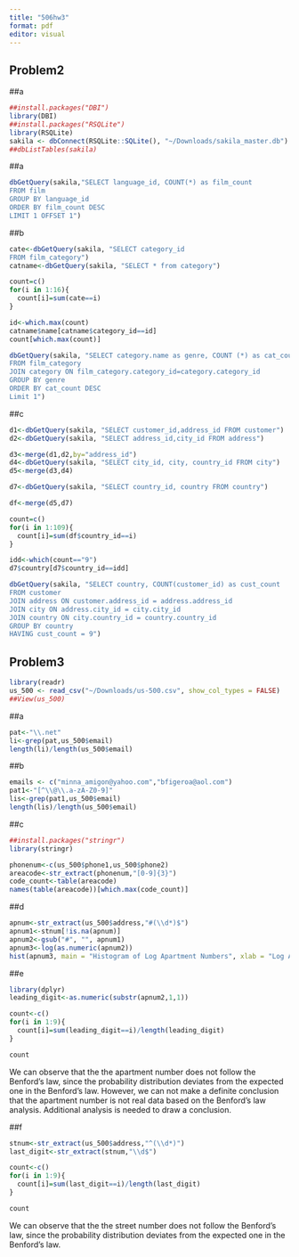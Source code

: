 ```yaml
---
title: "506hw3"
format: pdf
editor: visual
---
```


## Problem2

##a

```r
##install.packages("DBI")
library(DBI)
##install.packages("RSQLite")
library(RSQLite)
sakila <- dbConnect(RSQLite::SQLite(), "~/Downloads/sakila_master.db")
##dbListTables(sakila)
```

##a

```r
dbGetQuery(sakila,"SELECT language_id, COUNT(*) as film_count
FROM film
GROUP BY language_id
ORDER BY film_count DESC
LIMIT 1 OFFSET 1")
```

##b

```r
cate<-dbGetQuery(sakila, "SELECT category_id
FROM film_category")
catname<-dbGetQuery(sakila, "SELECT * from category")

count=c()
for(i in 1:16){
  count[i]=sum(cate==i)
}

id<-which.max(count)
catname$name[catname$category_id==id]
count[which.max(count)]
```

```r
dbGetQuery(sakila, "SELECT category.name as genre, COUNT (*) as cat_count
FROM film_category
JOIN category ON film_category.category_id=category.category_id
GROUP BY genre
ORDER BY cat_count DESC
Limit 1")
```

##c

```r
d1<-dbGetQuery(sakila, "SELECT customer_id,address_id FROM customer")
d2<-dbGetQuery(sakila, "SELECT address_id,city_id FROM address")

d3<-merge(d1,d2,by="address_id")
d4<-dbGetQuery(sakila, "SELECT city_id, city, country_id FROM city")
d5<-merge(d3,d4)

d7<-dbGetQuery(sakila, "SELECT country_id, country FROM country")

df<-merge(d5,d7)

count=c()
for(i in 1:109){
  count[i]=sum(df$country_id==i)
}

idd<-which(count=="9")
d7$country[d7$country_id==idd]
```

```r
dbGetQuery(sakila, "SELECT country, COUNT(customer_id) as cust_count
FROM customer
JOIN address ON customer.address_id = address.address_id
JOIN city ON address.city_id = city.city_id
JOIN country ON city.country_id = country.country_id
GROUP BY country
HAVING cust_count = 9")
```

## Problem3

```r
library(readr)
us_500 <- read_csv("~/Downloads/us-500.csv", show_col_types = FALSE)
##View(us_500)
```

##a

```r
pat<-"\\.net"
li<-grep(pat,us_500$email)
length(li)/length(us_500$email)
```

##b

```r
emails <- c("minna_amigon@yahoo.com","bfigeroa@aol.com")
pat1<-"[^\\@\\.a-zA-Z0-9]"
lis<-grep(pat1,us_500$email)
length(lis)/length(us_500$email)
```

##c

```r
##install.packages("stringr")
library(stringr)
```

```r
phonenum<-c(us_500$phone1,us_500$phone2)
areacode<-str_extract(phonenum,"[0-9]{3}")
code_count<-table(areacode)
names(table(areacode))[which.max(code_count)]
```

##d

```r
apnum<-str_extract(us_500$address,"#(\\d*)$")
apnum1<-stnum[!is.na(apnum)]
apnum2<-gsub("#", "", apnum1)
apnum3<-log(as.numeric(apnum2))
hist(apnum3, main = "Histogram of Log Apartment Numbers", xlab = "Log Apartment Numbers")
```

##e

```r
library(dplyr)
leading_digit<-as.numeric(substr(apnum2,1,1))

count<-c()
for(i in 1:9){
  count[i]=sum(leading_digit==i)/length(leading_digit)
}

count
```

We can observe that the the apartment number does not follow the Benford's law, since the probability distribution deviates from the expected one in the Benford's law. However, we can not make a definite conclusion that the apartment number is not real data based on the Benford's law analysis. Additional analysis is needed to draw a conclusion.

##f

```r
stnum<-str_extract(us_500$address,"^(\\d*)")
last_digit<-str_extract(stnum,"\\d$")

count<-c()
for(i in 1:9){
  count[i]=sum(last_digit==i)/length(last_digit)
}

count
```

We can observe that the the street number does not follow the Benford's law, since the probability distribution deviates from the expected one in the Benford's law.
